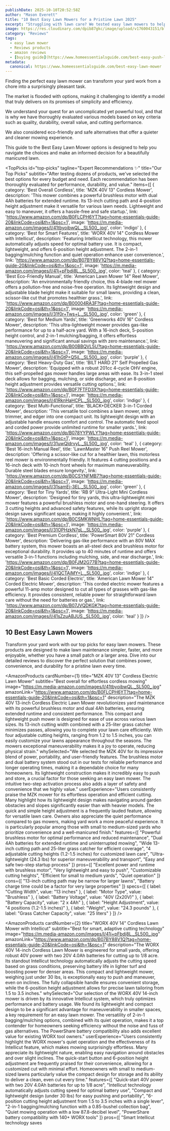 ```yaml
---
publishDate: 2025-10-10T20:52:58Z
author: "Mason Everett"
title: "10 Best Easy Lawn Mowers for a Pristine Lawn 2025"
excerpt: "Struggling with lawn care? We tested easy lawn mowers to help you find the perfect one. Get a beautifully manicured lawn effortlessly."
image: https://res.cloudinary.com/dpib87gkc/image/upload/v1760043151/blog_image_1760043151_qlmpd7.webp
category: "Reviews"
tags:
  - easy lawn mower
  - Reviews products
  - amazon reviews
  - [buying guide](https://www.homeessentialsguide.com/best-easy-push-lawn-mower)
metadata:
  canonical: https://www.homeessentialsguide.com/best-easy-lawn-mower
---
```



<p>Finding the perfect easy lawn mower can transform your yard work from a chore into a surprisingly pleasant task.</p>
<p>The market is flooded with options, making it challenging to identify a model that truly delivers on its promises of simplicity and efficiency.</p>
<p>We understand your quest for an uncomplicated yet powerful tool, and that is why we have thoroughly evaluated various models based on key criteria such as quality, durability, overall value, and cutting performance.</p>
<p>We also considered eco-friendly and safe alternatives that offer a quieter and cleaner mowing experience.</p>
<p>This guide to the Best Easy Lawn Mower options is designed to help you navigate the choices and make an informed decision for a beautifully manicured lawn.</p>

<TopPicks
  id="top-picks"
  tagline="Expert Recommendations ✨"
  title="Our Top Picks"
  subtitle="After testing dozens of products, we've selected the best options for every budget and need. Each recommendation has been thoroughly evaluated for performance, durability, and value."
  items={[
    {
      category: 'Best Overall Cordless',
      title: 'MZK 40V 13" Cordless Mower',
      description: 'This mower combines a powerful brushless motor with dual 4Ah batteries for extended runtime. Its 13-inch cutting path and 4-position height adjustment make it versatile for various lawn needs. Lightweight and easy to maneuver, it offers a hassle-free and safe startup.',
      link: 'https://www.amazon.com/dp/B0FLCPH6YT?tag=home-essentials-guide-20&linkCode=osi&th=1&psc=1',
      image: 'https://m.media-amazon.com/images/I/41tbyoibwQL._SL500_.jpg',
      color: 'indigo'
    },
    {
      category: 'Best for Smart Features',
      title: 'WORX 40V 14" Cordless Mower with Intellicut',
      description: 'Featuring Intellicut technology, this mower automatically adjusts speed for optimal battery use. It is compact, lightweight, and offers 6-position height adjustment. The 2-in-1 bagging/mulching function and quiet operation enhance user convenience.',
      link: 'https://www.amazon.com/dp/B07BY88V1Q?tag=home-essentials-guide-20&linkCode=osi&th=1&psc=1',
      image: 'https://m.media-amazon.com/images/I/41j+pFbdj8L._SL500_.jpg',
      color: 'teal'
    },
    {
      category: 'Best Eco-Friendly Manual',
      title: 'American Lawn Mower 14" Reel Mower',
      description: 'An environmentally friendly choice, this 4-blade reel mower offers a pollution-free and noise-free operation. Its lightweight design and adjustable blade height make it suitable for small lawns, providing a clean, scissor-like cut that promotes healthier grass.',
      link: 'https://www.amazon.com/dp/B00004RA3F?tag=home-essentials-guide-20&linkCode=osi&th=1&psc=1',
      image: 'https://m.media-amazon.com/images/I/31f0r+Tws+L._SL500_.jpg',
      color: 'green'
    },
    {
      category: 'Best for Medium Yards',
      title: 'Greenworks 40V 16" Cordless Mower',
      description: 'This ultra-lightweight mower provides gas-like performance for up to a half-acre yard. With a 16-inch deck, 5-position height control, and 2-in-1 mulching/bagging, it offers effortless maneuvering and significant annual savings with zero maintenance.',
      link: 'https://www.amazon.com/dp/B00BBQVL5U?tag=home-essentials-guide-20&linkCode=osi&th=1&psc=1',
      image: 'https://m.media-amazon.com/images/I/41hGtP+Q5jL._SL500_.jpg',
      color: 'purple'
    },
    {
      category: 'Best Heavy-Duty Gas',
      title: 'BILT HARD 21" Self Propelled Gas Mower',
      description: 'Equipped with a robust 201cc 4-cycle OHV engine, this self-propelled gas mower handles large areas with ease. Its 3-in-1 steel deck allows for bagging, mulching, or side discharge, and an 8-position height adjustment provides versatile cutting options.',
      link: 'https://www.amazon.com/dp/B0F7FTFD3X?tag=home-essentials-guide-20&linkCode=osi&th=1&psc=1',
      image: 'https://m.media-amazon.com/images/I/41RknHaHCPL._SL500_.jpg',
      color: 'indigo'
    },
    {
      category: 'Best Multi-Functional',
      title: 'BLACK+DECKER 3-in-1 Corded Mower',
      description: 'This versatile tool combines a lawn mower, string trimmer, and edger into one compact unit. Its lightweight design with an adjustable handle ensures comfort and control. The automatic feed spool and corded power provide unlimited runtime for smaller yards.',
      link: 'https://www.amazon.com/dp/B078YYPWLY?tag=home-essentials-guide-20&linkCode=osi&th=1&psc=1',
      image: 'https://m.media-amazon.com/images/I/31uwQldrvyL._SL500_.jpg',
      color: 'teal'
    },
    {
      category: 'Best 16-inch Manual Reel',
      title: 'LawnMaster 16" Push Reel Mower',
      description: 'Offering a scissor-like cut for a healthier lawn, this motorless reel mower is environmentally friendly. It features 4 cutting positions and a 16-inch deck with 10-inch front wheels for maximum maneuverability. Durable steel blades ensure longevity.',
      link: 'https://www.amazon.com/dp/B0CSYNFMB7?tag=home-essentials-guide-20&linkCode=osi&th=1&psc=1',
      image: 'https://m.media-amazon.com/images/I/31samEj-3EL._SL500_.jpg',
      color: 'green'
    },
    {
      category: 'Best for Tiny Yards',
      title: 'RB 9" Ultra-Light Mini Cordless Mower',
      description: 'Designed for tiny yards, this ultra-lightweight mini mower features a powerful brushless motor and one-hand steering. It offers 3 cutting heights and advanced safety features, while its upright storage design saves significant space, making it highly convenient.',
      link: 'https://www.amazon.com/dp/B0CSMKWNHL?tag=home-essentials-guide-20&linkCode=osi&th=1&psc=1',
      image: 'https://m.media-amazon.com/images/I/31OPHzkN7qL._SL500_.jpg',
      color: 'purple'
    },
    {
      category: 'Best Premium Cordless',
      title: 'PowerSmart 80V 21" Cordless Mower',
      description: 'Delivering gas-like performance with an 80V MAX battery system, this mower boasts an all-steel deck and brushless motor for exceptional durability. It provides up to 40 minutes of runtime and offers versatile 3-in-1 functions including mulching, side, and rear discharge.',
      link: 'https://www.amazon.com/dp/B0FJM2G77B?tag=home-essentials-guide-20&linkCode=osi&th=1&psc=1',
      image: 'https://m.media-amazon.com/images/I/41QCTAiMY+L._SL500_.jpg',
      color: 'indigo'
    },
    {
      category: 'Best Basic Corded Electric',
      title: 'American Lawn Mower 14" Corded Electric Mower',
      description: 'This corded electric mower features a powerful 11-amp motor designed to cut all types of grasses with gas-like efficiency. It provides consistent, reliable power for straightforward lawn care without the need for batteries or gas.',
      link: 'https://www.amazon.com/dp/B07JVQDKGK?tag=home-essentials-guide-20&linkCode=osi&th=1&psc=1',
      image: 'https://m.media-amazon.com/images/I/41sZzuABJUS._SL500_.jpg',
      color: 'teal'
    }
  ]}
/>

## 10 Best Easy Lawn Mowers

Transform your yard work with our top picks for easy lawn mowers. These products are designed to make lawn maintenance simpler, faster, and more enjoyable, whether you have a small patch or a larger area. Dive into our detailed reviews to discover the perfect solution that combines power, convenience, and durability for a pristine lawn every time.

<AmazonProducts
  cardNumber={1}
  title="MZK 40V 13&quot; Cordless Electric Lawn Mower"
  subtitle="Best overall for effortless cordless mowing"
  image="https://m.media-amazon.com/images/I/41tbyoibwQL._SL500_.jpg"
  amazonLink="https://www.amazon.com/dp/B0FLCPH6YT?tag=home-essentials-guide-20&linkCode=osi&th=1&psc=1"
  description="The MZK 40V 13-inch Cordless Electric Lawn Mower revolutionizes yard maintenance with its powerful brushless motor and dual 4Ah batteries, ensuring extended runtime and consistent performance. This compact and lightweight push mower is designed for ease of use across various lawn sizes. Its 13-inch cutting width combined with a 25-liter grass catcher minimizes passes, allowing you to complete your lawn care efficiently. With four adjustable cutting heights, ranging from 1.2 to 1.5 inches, you can easily customize your lawns appearance throughout the seasons. The mowers exceptional maneuverability makes it a joy to operate, reducing physical strain."
  whySelected="We selected the MZK 40V for its impressive blend of power, portability, and user-friendly features. The brushless motor and dual battery system stood out in our tests for reliable performance and longer operating times, making it a dependable choice for many homeowners. Its lightweight construction makes it incredibly easy to push and store, a crucial factor for those seeking an easy lawn mower. The intuitive two-step activation process also adds a layer of safety and convenience that we highly value."
  userExperience="Users consistently praise the MZK mower for its effortless operation and efficient cutting. Many highlight how its lightweight design makes navigating around garden obstacles and slopes significantly easier than with heavier models. The quick and simple height adjustment is a frequently lauded feature, allowing for versatile lawn care. Owners also appreciate the quiet performance compared to gas mowers, making yard work a more peaceful experience. It is particularly popular among those with small to medium-sized yards who prioritize convenience and a well-manicured finish."
  features={[
    "Powerful brushless motor for optimal performance and reduced maintenance",
    "Dual 4Ah batteries for extended runtime and uninterrupted mowing",
    "Wide 13-inch cutting path and 25-liter grass catcher for efficient coverage",
    "4 adjustable cutting heights (1.2-1.5 inches) for customized lawn care",
    "Ultra-lightweight (24.3 lbs) for superior maneuverability and transport",
    "Easy and safe two-step startup process"
  ]}
  pros={[
    "Excellent power and runtime with brushless motor",
    "Very lightweight and easy to push",
    "Customizable cutting heights",
    "Efficient for small to medium yards",
    "Quiet operation"
  ]}
  cons={[
    "13-inch cutting path may be narrow for larger lawns",
    "Battery charge time could be a factor for very large properties"
  ]}
  specs={[
    { label: "Cutting Width", value: "13 inches" },
    { label: "Motor Type", value: "Brushless" },
    { label: "Battery Voltage", value: "40V (2x20V)" },
    { label: "Battery Capacity", value: "2 x 4Ah" },
    { label: "Height Adjustment", value: "4 positions (1.2-1.5 inches)" },
    { label: "Weight", value: "24.3 pounds" },
    { label: "Grass Catcher Capacity", value: "25 liters" }
  ]}
/>

<AmazonProducts
  cardNumber={2}
  title="WORX 40V 14&quot; Cordless Lawn Mower with Intellicut"
  subtitle="Best for smart, adaptive cutting technology"
  image="https://m.media-amazon.com/images/I/41j+pFbdj8L._SL500_.jpg"
  amazonLink="https://www.amazon.com/dp/B07BY88V1Q?tag=home-essentials-guide-20&linkCode=osi&th=1&psc=1"
  description="The WORX 40V 14-inch Cordless Lawn Mower is engineered for small yards, offering robust 40V power with two 20V 4.0Ah batteries for cutting up to 1/8 acre. Its standout Intellicut technology automatically adjusts the cutting speed based on grass conditions, preserving battery life in lighter turf and boosting power for denser areas. This compact and lightweight mower, weighing just under 30 lbs, is exceptionally easy to push and maneuver, even on inclines. The fully collapsible handle ensures convenient storage, while the 6-position height adjustment allows for precise lawn tailoring from 1.5 to 3.5 inches."
  whySelected="Our selection of the WORX 40V 14-inch mower is driven by its innovative Intellicut system, which truly optimizes performance and battery usage. We found its lightweight and compact design to be a significant advantage for maneuverability in smaller spaces, a key requirement for an easy lawn mower. The versatility of 2-in-1 bagging/mulching options, combined with its quiet operation, makes it a top contender for homeowners seeking efficiency without the noise and fuss of gas alternatives. The PowerShare battery compatibility also adds excellent value for existing WORX tool owners."
  userExperience="Users consistently highlight the WORX mower's quiet operation and the effectiveness of its Intellicut feature, which makes mowing surprisingly effortless. Many appreciate its lightweight nature, enabling easy navigation around obstacles and over slight inclines. The quick-start button and 6-position height adjustment are frequently praised for their convenience, allowing for a customized cut with minimal effort. Homeowners with small to medium-sized lawns particularly value the compact design for storage and its ability to deliver a clean, even cut every time."
  features={[
    "Quick-start 40V power with two 20V 4.0Ah batteries for up to 1/8 acre",
    "Intellicut technology automatically adjusts cutting speed for optimal battery use",
    "Compact and lightweight design (under 30 lbs) for easy pushing and portability",
    "6-position cutting height adjustment from 1.5 to 3.5 inches with a single lever",
    "2-in-1 bagging/mulching function with a 0.85-bushel collection bag",
    "Quiet mowing operation with a low 87.8-decibel level",
    "PowerShare battery compatibility with 140+ WORX tools"
  ]}
  pros={[
    "Smart Intellicut technology saves
